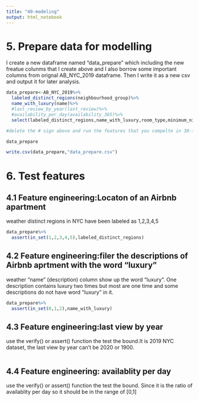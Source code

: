 ```yaml
---
title: "40-modeling"
output: html_notebook
---
```


# 5. Prepare data for modelling 

I create a new dataframe named "data_prepare" which including the new freatue colunms that I create above and I also borrow some important columns from orignal AB_NYC_2019 dataframe. Then I write it as a new csv and output it for later analysis. 
```r
data_prepare<-AB_NYC_2019%>%
  labeled_distinct_regions(neighbourhood_group)%>%
  name_with_luxury(name)%>%
  #last_review_by_year(last_review)%>%
  #availability_per_day(availability_365)%>% 
  select(labeled_distinct_regions,name_with_luxury,room_type,minimum_nights,number_of_reviews,reviews_per_month) #,last_review_by_year,availability_per_day)

#delete the # sign above and run the features that you compelte in 30-feature-engineering

data_prepare

write.csv(data_prepare,"data_prepare.csv")
```

# 6. Test features 

## 4.1 Feature engineering:Locaton of an Airbnb apartment 
weather distinct regions in NYC have been labeled as 1,2,3,4,5 
```r
data_prepare%>%
  assert(in_set(1,2,3,4,5),labeled_distinct_regions)
```

## 4.2 Feature engineering:filer the descriptions of Airbnb aprtment with the word "luxury" 
weather "name" (description) column show up the word "luxury". One description contains luxury two times but most are one time and some descriptions do not have word "luxury" in it. 
```r
data_prepare%>%
  assert(in_set(0,1,2),name_with_luxury)
```

## 4.3 Feature engineering:last view by year 
use the verify() or assert() function the test the bound.It is 2019 NYC dataset, the last view by year can't be 2020 or 1900.  
```r

```

## 4.4 Feature engineering: availablity per day
use the verify() or assert() function the test the bound. Since it is the ratio of availablity per day so it should be in the range of [0,1]
```r

```
